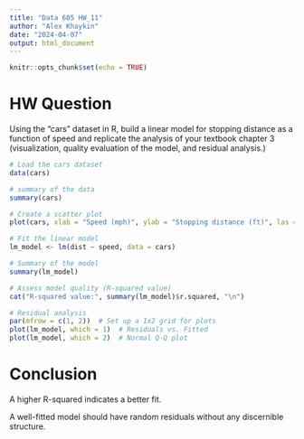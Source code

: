 ---
title: "Data 605 HW_11"
author: "Alex Khaykin"
date: "2024-04-07"
output: html_document
---

```{r setup, include=FALSE}
knitr::opts_chunk$set(echo = TRUE)
```


# HW Question

Using the “cars” dataset in R, build a linear model for stopping distance as a function of speed and 
replicate the analysis of your textbook chapter 3 (visualization, quality evaluation of the model, and 
residual analysis.)


```{r cars}
# Load the cars dataset
data(cars)

# summary of the data
summary(cars)
```

```{r}
# Create a scatter plot
plot(cars, xlab = "Speed (mph)", ylab = "Stopping distance (ft)", las = 1, xlim = c(0, 25))
```

```{r}
# Fit the linear model
lm_model <- lm(dist ~ speed, data = cars)

# Summary of the model
summary(lm_model)
```
```{r}
# Assess model quality (R-squared value)
cat("R-squared value:", summary(lm_model)$r.squared, "\n")

# Residual analysis
par(mfrow = c(1, 2))  # Set up a 1x2 grid for plots
plot(lm_model, which = 1)  # Residuals vs. Fitted
plot(lm_model, which = 2)  # Normal Q-Q plot
```

# Conclusion

A higher R-squared indicates a better fit.

A well-fitted model should have random residuals without any discernible structure.
